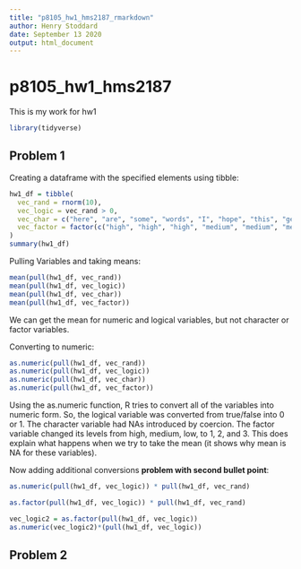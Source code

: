```yaml
---
title: "p8105_hw1_hms2187_rmarkdown"
author: Henry Stoddard
date: September 13 2020
output: html_document
---
```

# p8105_hw1_hms2187
This is my work for hw1

```r
library(tidyverse)
```

## Problem 1

Creating a dataframe with the specified elements using tibble:

```r
hw1_df = tibble(
  vec_rand = rnorm(10),
  vec_logic = vec_rand > 0,
  vec_char = c("here", "are", "some", "words", "I", "hope", "this", "gets", "easier", "haha"),
  vec_factor = factor(c("high", "high", "high", "medium", "medium", "medium", "medium", "low", "low", "low"))
)
summary(hw1_df)
```

Pulling Variables and taking means:
```r
mean(pull(hw1_df, vec_rand))
mean(pull(hw1_df, vec_logic))
mean(pull(hw1_df, vec_char))
mean(pull(hw1_df, vec_factor))

```


We can get the mean for numeric and logical variables, but not character or factor variables.


Converting to numeric:

```r
as.numeric(pull(hw1_df, vec_rand))
as.numeric(pull(hw1_df, vec_logic))
as.numeric(pull(hw1_df, vec_char))
as.numeric(pull(hw1_df, vec_factor))
```

Using the as.numeric function, R tries to convert all of the variables into numeric form. So, the logical variable was converted from true/false into 0 or 1. The character variable had NAs introduced by coercion. The factor variable changed its levels from high, medium, low, to 1, 2, and 3. This does explain what happens when we try to take the mean (it shows why mean is NA for these variables).

Now adding additional conversions **problem with second bullet point**:
```r
as.numeric(pull(hw1_df, vec_logic)) * pull(hw1_df, vec_rand)

as.factor(pull(hw1_df, vec_logic)) * pull(hw1_df, vec_rand)

vec_logic2 = as.factor(pull(hw1_df, vec_logic))
as.numeric(vec_logic2)*(pull(hw1_df, vec_logic))
```

## Problem 2
